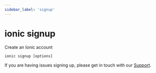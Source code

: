```yaml
---
sidebar_label: 'signup'
---
```


# ionic signup

Create an Ionic account

```shell
ionic signup [options]
```

If you are having issues signing up, please get in touch with our [Support](https://ion.link/support-request).
